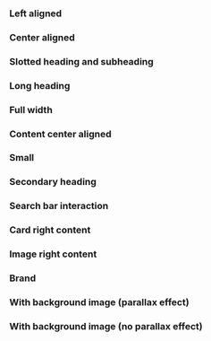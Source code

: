 

<Meta of={IcHeroStories} />

<Description markdown={readme} />

### Left aligned

<Canvas>
  <Story of={IcHeroStories.LeftAligned} />
</Canvas>

### Center aligned

<Canvas>
  <Story of={IcHeroStories.CenterAligned} />
</Canvas>

### Slotted heading and subheading

<Canvas>
  <Story of={IcHeroStories.SlottedHeadingAndSubheading} />
</Canvas>

### Long heading

<Canvas>
  <Story of={IcHeroStories.LongHeading} />
</Canvas>

### Full width

<Canvas>
  <Story of={IcHeroStories.FullWidth} />
</Canvas>

### Content center aligned

<Canvas>
  <Story of={IcHeroStories.ContentCenterAligned} />
</Canvas>

### Small

<Canvas>
  <Story of={IcHeroStories.Small} />
</Canvas>

### Secondary heading

<Canvas>
  <Story of={IcHeroStories.SecondaryHeading} />
</Canvas>

### Search bar interaction

<Canvas>
  <Story of={IcHeroStories.SearchBarInteraction} />
</Canvas>

### Card right content

<Canvas>
  <Story of={IcHeroStories.CardRightContent} />
</Canvas>

### Image right content

<Canvas>
  <Story of={IcHeroStories.ImageRightContent} />
</Canvas>

### Brand

<Canvas>
  <Story of={IcHeroStories.Brand} />
</Canvas>

### With background image (parallax effect)

<Canvas>
  <Story of={IcHeroStories.WithBackgroundImageParallaxEffect} />
</Canvas>

### With background image (no parallax effect)

<Canvas>
  <Story of={IcHeroStories.WithBackgroundImageNoParallaxEffect} />
</Canvas>
